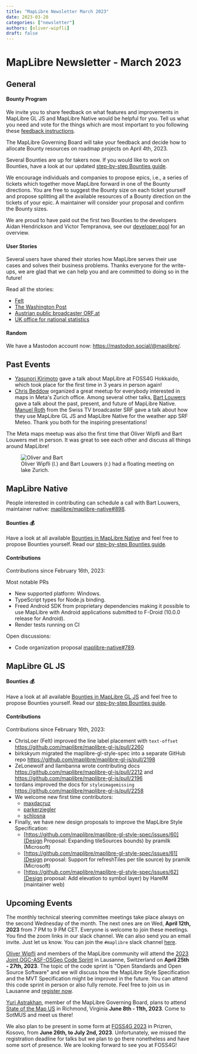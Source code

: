 ```yaml
---
title: "MapLibre Newsletter March 2023"
date: 2023-03-20
categories: ["newsletter"]
authors: [oliver-wipfli]
draft: false
---
```



# MapLibre Newsletter - March 2023

## General

#### Bounty Program

We invite you to share feedback on what features and improvements in MapLibre GL JS and MapLibre Native would be helpful for you. Tell us what you need and vote for the things which are most important to you following these [feedback instructions](https://maplibre.org/news/2023-03-13-second-call-for-bounties/).

The MapLibre Governing Board will take your feedback and decide how to allocate Bounty resources on roadmap projects on April 4th, 2023.

Several Bounties are up for takers now. If you would like to work on Bounties, have a look at our updated [step-by-step Bounties guide](https://maplibre.org/roadmap/step-by-step-bounties-guide/).

We encourage individuals and companies to propose epics, i.e., a series of tickets which together move MapLibre forward in one of the Bounty directions. You are free to suggest the Bounty size on each ticket yourself and propose splitting all the available resources of a Bounty direction on the tickets of your epic. A maintainer will consider your proposal and confirm the Bounty sizes.

We are proud to have paid out the first two Bounties to the developers Aidan Hendrickson and Victor Tempranova, see our <a href="https://github.com/maplibre/maplibre/wiki/Developer-Role#current-role-holders-developer-pool">developer pool</a> for an overview.

#### User Stories

Several users have shared their stories how MapLibre serves their use cases and solves their business problems. Thanks everyone for the write-ups, we are glad that we can help you and are committed to doing so in the future!

Read all the stories:

- [Felt](https://felt.com/blog/maplibre-rendering-engine)
- [The Washington Post](https://www.kschaul.com/post/2023/02/16/how-the-post-is-replacing-mapbox-with-open-source-solutions/)
- [Austrian public broadcaster ORF.at](https://twitter.com/devORFat/status/1632467991269867521)
- [UK office for national statistics](https://twitter.com/DrMalcolmMorgan/status/1629848619728732161)

#### Random

We have a Mastodon account now: https://mastodon.social/@maplibre/.

## Past Events

- [Yasunori Kirimoto](https://www.linkedin.com/feed/update/urn:li:activity:7035571220767019008/) gave a talk about MapLibre at FOSS4G Hokkaido, which took place for the first time in 3 years in person again!
- [Chris Beddow](https://www.linkedin.com/in/cbed/) organized a great meetup for everybody interested in maps in Meta's Zurich office. Among several other talks, [Bart Louwers](https://maplibre.org/about/bart) gave a talk about the past, present, and future of MapLibre Native. [Manuel Roth](https://www.linkedin.com/in/manuel-roth/) from the Swiss TV broadcaster SRF gave a talk about how they use MapLibre GL JS and MapLibre Native for the weather app SRF Meteo. Thank you both for the inspiring presentations!

The Meta maps meetup was also the first time that Oliver Wipfli and Bart Louwers met in person. It was great to see each other and discuss all things around MapLibre!

<figure>
  <Image
    src={OliverAndBart}
    alt="Oliver and Bart"
    style="img-fluid"
    style="max-width:600px;width:100%;height: auto;"
  />
  <figcaption>
    Oliver Wipfli (l.) and Bart Louwers (r.) had a floating meeting on lake
    Zurich.
  </figcaption>
</figure>

## MapLibre Native

People interested in contributing can schedule a call with Bart Louwers, maintainer native: <a href="https://github.com/maplibre/maplibre-native/discussions/898">maplibre/maplibre-native#898</a>.

#### Bounties 💰

Have a look at all available [Bounties in MapLibre Native](https://github.com/maplibre/maplibre-native/issues?q=is%3Aissue+is%3Aopen+label%3A%22%F0%9F%92%B0+bounty+S%22%2C%22%F0%9F%92%B0+bounty+M%22%2C%22%F0%9F%92%B0+bounty+L%22%2C%22%F0%9F%92%B0+bounty+XL%22%2C%22%F0%9F%92%B0+bounty+XXL%22+) and feel free to propose Bounties yourself. Read our [step-by-step Bounties guide](http://localhost:45707/roadmap/step-by-step-bounties-guide/).

#### Contributions

Contributions since February 16th, 2023:

Most notable PRs

- New supported platform: Windows.
- TypeScript types for Node.js binding.
- Freed Android SDK from proprietary dependencies making it possible to use MapLibre with Android applications submitted to F-Droid (10.0.0 release for Android).
- Render tests running on CI

Open discussions:

- Code organization proposal <a href="https://github.com/maplibre/maplibre-native/pull/789">maplibre-native#789</a>.

## MapLibre GL JS

#### Bounties 💰

Have a look at all available [Bounties in MapLibre GL JS](https://github.com/maplibre/maplibre-gl-js/issues?q=is%3Aissue+is%3Aopen+label%3A%22%F0%9F%92%B0+bounty+S%22%2C%22%F0%9F%92%B0+bounty+M%22%2C%22%F0%9F%92%B0+bounty+L%22%2C%22%F0%9F%92%B0+bounty+XL%22%2C%22%F0%9F%92%B0+bounty+XXL%22+) and feel free to propose Bounties yourself. Read our [step-by-step Bounties guide](http://localhost:45707/roadmap/step-by-step-bounties-guide/).

#### Contributions

Contributions since February 16th, 2023:

- ChrisLoer (Felt) improved the line label placement with `text-offset` https://github.com/maplibre/maplibre-gl-js/pull/2260
- birkskyum migrated the maplibre-gl-style-spec into a separate GitHub repo https://github.com/maplibre/maplibre-gl-js/pull/2198
- ZeLonewolf and llambanna wrote contributing docs https://github.com/maplibre/maplibre-gl-js/pull/2212 and https://github.com/maplibre/maplibre-gl-js/pull/2196
- tordans improved the docs for `styleimagemissing` https://github.com/maplibre/maplibre-gl-js/pull/2258
- We welcome new first time contributors:
  - <a href="https://github.com/maplibre/maplibre-gl-js/commits?author=maxdacruz">
      maxdacruz
    </a>
  - <a href="https://github.com/maplibre/maplibre-gl-js/commits?author=parkerziegler">
      parkerziegler
    </a>
  - <a href="https://github.com/maplibre/maplibre-gl-js/commits?author=schlosna">
      schlosna
    </a>
- Finally, we have new design proposals to improve the MapLibre Style Specification:
  - [https://github.com/maplibre/maplibre-gl-style-spec/issues/60](Design Proposal: Expanding tileSources bounds) by pramilk (Microsoft)
  - [https://github.com/maplibre/maplibre-gl-style-spec/issues/61](Design proposal: Support for refreshTiles per tile source) by pramilk (Microsoft)
  - [https://github.com/maplibre/maplibre-gl-style-spec/issues/62](Design proposal: Add elevation to symbol layer) by HarelM (maintainer web)

## Upcoming Events

The monthly technical steering committee meetings take place always on the second Wednesday of the month. The next ones are on Wed, **April 12th, 2023** from 7 PM to 9 PM CET. Everyone is welcome to join these meetings. You find the zoom links in our slack channel. We can also send you an email invite. Just let us know. You can join the `#maplibre` slack channel [here](https://slack.openstreetmap.us).

[Oliver Wipfli](https://maplibre.org/about/oliver) and members of the MapLibre community will attend the [2023 Joint OGC-ASF-OSGeo Code Sprint](https://developer.ogc.org/sprints/20/) in Lausanne, Switzerland on **April 25th - 27th, 2023**. The topic of the code sprint is "Open Standards and Open Source Software" and we will discuss how the MapLibre Style Specification and the MVT Specification might be improved in the future. You can attend this code sprint in person or also fully remote. Feel free to join us in Lausanne and [register now](https://portal.ogc.org/public_ogc/register/230425osos_codesprint.php).

[Yuri Astrakhan](https://maplibre.org/about/yuri/), member of the MapLibre Governing Board, plans to attend [State of the Map US](https://2023.stateofthemap.us/) in Richmond, Virginia **June 8th - 11th, 2023**. Come to SotMUS and meet us there!

We also plan to be present in some form at [FOSS4G 2023](https://2023.foss4g.org/) in Prizren, Kosovo, from **June 26th, to July 2nd, 2023**. Unfortunately, we missed the registration deadline for talks but we plan to go there nonetheless and have some sort of presence. We are looking forward to see you at FOSS4G!
